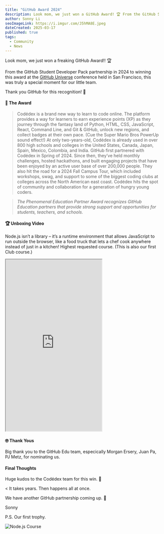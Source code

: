 ```yaml
---
title: "GitHub Award 2024"
description: Look mom, we just won a GitHub Award! 🏆 From the GitHub Student Developer Pack partnership in 2024 to winning this award at GitHub Universe conference held in SF, this was truly a special moment for our little team.
author: Sonny Li
seoImageLink: https://i.imgur.com/J5hMA8E.jpeg
dateCreated: 2025-03-17
published: true
tags:
  - Community
  - News
---
```


Look mom, we just won a freaking GitHub Award!! 🏆

From the GitHub Student Developer Pack partnership in 2024 to winning this award at the [GitHub Universe](https://githubuniverse.com) conference held in San Francisco, this was truly a special moment for our little team. 

Thank you GitHub for this recognition! 🌟

#### 📜 The Award

> Codédex is a brand new way to learn to code online. The platform provides a way for learners to earn experience points (XP) as they journey through the fantasy land of Python, HTML, CSS, JavaScript, React, Command Line, and Git & GitHub, unlock new regions, and collect badges at their own pace. (Cue the Super Mario Bros PowerUp sound effect!) At only two-years-old, Codédex is already used in over 800 high schools and colleges in the United States, Canada, Japan, Spain, Mexico, Colombia, and India. GitHub first partnered with Codédex in Spring of 2024. Since then, they’ve held monthly challenges, hosted hackathons, and built engaging projects that have been enjoyed by an active user base of over 200,000 people. They also hit the road for a 2024 Fall Campus Tour, which included workshops, swag, and support to some of the biggest coding clubs at colleges across the North American east coast. Codédex hits the spot of community and collaboration for a generation of hungry young coders.

> _The Phenomenal Education Partner Award recognizes GitHub Education partners that provide strong support and opportunities for students, teachers, and schools._

#### 🏆 Unboxing Video

Node.js isn’t a library – it’s a runtime environment that allows JavaScript to run outside the browser, like a food truck that lets a chef cook anywhere instead of just in a kitchen! Highest requested course. (This is also our first Club course.)

<iframe
  width="315"
  height="560"
  src="https://www.youtube.com/embed/hOvbnU5ULrE"
  title="YouTube video player"
  allowFullScreen
></iframe>

#### 🤓 Thank Yous

Big thank you to the GitHub Edu team, especically Morgan Ersery, Juan Pa, PJ Metz, for nominating us.

#### Final Thoughts

Huge kudos to the Codédex team for this win. 🫰 

< It takes years. Then happens all at once.

We have another GitHub partnership coming up. 🤫

Sonny

P.S. Our first trophy.

![Node.js Course](https://i.imgur.com/3LDvO2j.jpeg)
